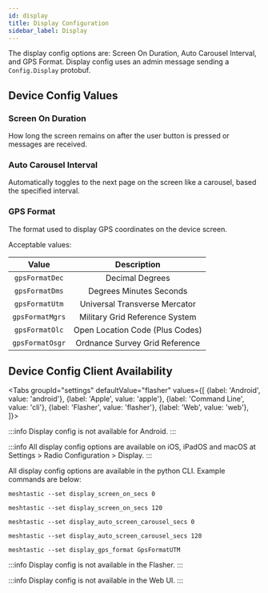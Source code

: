 ```yaml
---
id: display
title: Display Configuration
sidebar_label: Display
---
```



The display config options are: Screen On Duration, Auto Carousel Interval, and GPS Format.  Display config uses an admin message sending a `Config.Display` protobuf.

## Device Config Values

### Screen On Duration
How long the screen remains on after the user button is pressed or messages are received.

### Auto Carousel Interval

Automatically toggles to the next page on the screen like a carousel, based the specified interval.
### GPS Format

The format used to display GPS coordinates on the device screen.

Acceptable values:

|   Value   |     Description              |
| :-------: | :--------------------------: |
|  `gpsFormatDec`   | Decimal Degrees |
| `gpsFormatDms` | Degrees Minutes Seconds |
| `gpsFormatUtm` | Universal Transverse Mercator |
| `gpsFormatMgrs` | Military Grid Reference System |
| `gpsFormatOlc` | Open Location Code (Plus Codes) |
| `gpsFormatOsgr` | Ordnance Survey Grid Reference |

## Device Config Client Availability

<Tabs
groupId="settings"
defaultValue="flasher"
values={[
{label: 'Android', value: 'android'},
{label: 'Apple', value: 'apple'},
{label: 'Command Line', value: 'cli'},
{label: 'Flasher', value: 'flasher'},
{label: 'Web', value: 'web'},
]}>
<TabItem value="android">

:::info
Display config is not available for Android.
:::

</TabItem>
<TabItem value="apple">

:::info
All display config options are available on iOS, iPadOS and macOS at Settings > Radio Configuration > Display.
:::

</TabItem>
<TabItem value="cli">

All display config options are available in the python CLI. Example commands are below:

```shell title="Set display_screen_on_secs to default (10 minutes)"
meshtastic --set display_screen_on_secs 0
```

```shell title="Set display_screen_on_secs to 120 seconds (2 minutes)"
meshtastic --set display_screen_on_secs 120
```

```shell title="Set display_auto_screen_carousel_secs to default value of off"
meshtastic --set display_auto_screen_carousel_secs 0
```

```shell title="Set display_auto_screen_carousel_secs to 120 seconds (2 minutes)"
meshtastic --set display_auto_screen_carousel_secs 120
```

```shell title="Specify GPS format on device screen"
meshtastic --set display_gps_format GpsFormatUTM
```

</TabItem>
<TabItem value="flasher">

:::info
Display config is not available in the Flasher.
:::

  </TabItem>
  <TabItem value="web">

:::info
Display config is not available in the Web UI.
:::
    
  </TabItem>
</Tabs>